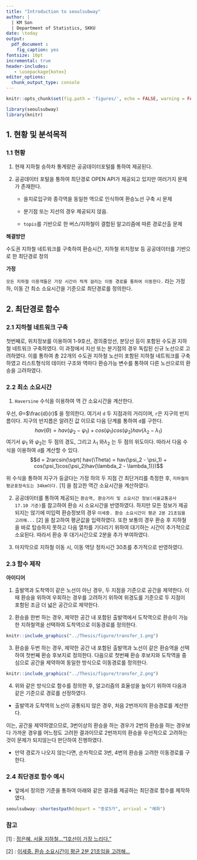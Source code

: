 ```yaml
---
title: "Introduction to seoulsubway"
author: |
  | KM Son
  | Department of Statistics, SKKU
date: \today
output: 
  pdf_document :
    fig_caption: yes
fontsize: 10pt
incremental: true
header-includes:
   - \usepackage{kotex}
editor_options: 
  chunk_output_type: console
---
```


```r
knitr::opts_chunk$set(fig.path = 'figures/', echo = FALSE, warning = FALSE, message = FALSE)
```

```r
library(seoulsubway)
library(knitr)
```

## 1. 현황 및 분석목적

### 1.1 현황

1. 현재 지하철 승하차 통계량은 공공데이터포털를 통하여 제공된다.

2. 공공데이터 포털을 통하여 최단경로 OPEN API가 제공되고 있지만 여러가지 문제가 존재한다.
  
    * 을지로입구와 종각역을 동일한 역으로 인식하여 환승노선 구축 시 문제
  
    * 분기점 또는 지선의 경우 제공되지 않음.
  
    * `topis`를 기반으로 한 버스/지하철이 결합된 알고리즘에 따른 경로산출 문제 
  
**해결방안**

수도권 지하철 네트워크를 구축하여 환승시간, 지하철 위치정보 등 공공데이터를 기반으로 한  최단경로 정의

**가정**

`모든 지하철 이용객들은 가장 시간이 적게 걸리는 이동 경로를 통하여 이동한다.`
라는 가정 하, 이동 간 최소 소요시간을 기준으로 최단경로를 정의한다.

## 2. 최단경로 함수

### 2.1 지하철 네트워크 구축 

첫번째로, 위치정보를 이용하여 1-9호선, 경의중앙선, 분당선 등이 포함된 수도권 지하철 네트워크 구축하였다. 이 과정에서 지선 또는 분기점의 경우 독립된 신규 노선으로 고려하였다. 이를 통하여 총 22개의 수도권 지하철 노선이 포함된 지하철 네트워크를 구축하였고 리스트형식의 데이터 구조와 역마다 환승가능 변수를 통하여 다른 노선으로의 환승을 고려하였다.


### 2.2 최소 소요시간 
1. `Haversine` 수식을 이용하여 역 간 소요시간을 계산한다.

우선, $\Theta$=$\frac{d}{r}$ 을 정의한다. 여기서 `d` 두 지점과의 거리이며, `r`은 지구의 반지름이다. 지구의 반지름은 알려진 값 이므로 다음 단계를 통하여 `d`를 구한다.
$$hav(\Theta)  =  hav(\psi_2 - \psi_1) + cos(\psi_1)cos(\psi_2)hav(\lambda_2 - \lambda_1)$$
여기서 $\psi_{1}$ 와 $\psi_{2}$는 두 점의 경도, 그리고 $\lambda_1$ 와$\lambda_2$ 는 두 점의 위도이다. 따라서 다음 수식을 이용하여 `d`를 계산할 수 있다. 
$$d = 2rarcsin(\sqrt{ hav(\Theta)  =  hav(\psi_2 - \psi_1) + cos(\psi_1)cos(\psi_2)hav(\lambda_2 - \lambda_1)})$$

위 수식을 통하여 지구가 둥글다는 가정 하의 두 지점 간 최단거리를 측정한 후, `지하철의 평균표정속도는 34km이다.` [1] 을 참고한 역간 소요시간을 계산하였다. 

2. 공공데이터를 통하여 제공되는 `환승역, 환승거리 및 소요시간 정보(서울교통공사 17.10 기준)`를 참고하여 환승 시 소요시간을 반영하였다. 하지만 모든 정보가 제공되지는 않기에 미입력 환승정보의 경우 `이세중. 환승 소요시간이 평균 2분 21초임을 고려해...` [2] 을 참고하여 평균값을 입력하였다. 또한 보통의 경우 환승 후 지하철을 바로 탑승하지 못하고 다음 열차를 기다리기 위하여 대기하는 시간이 추가적으로 소요된다. 따라서 환승 후 대기시간으로 2분을 추가 부여하였다.

3. 마지막으로 지하철 이동 시, 이동 역당 정차시간 30초를 추가적으로 반영하였다.

### 2.3 함수 제작

**아이디어**

1. 출발역과 도착역이 같은 노선이 아닌 경우, 두 지점을 기준으로 공간을 제약한다. 이때 환승을 위하여 우회하는 경우를 고려하기 위하여 위경도를 기준으로 두 지점이 포함된 조금 더 넓은 공간으로 제약한다.

2. 환승을 한번 하는 경우, 제약한 공간 내 포함된 출발역에서 도착역으로 환승이 가능한 지하철역을 선택하여 도착역으로 이동경로를 정의한다.

```r
knitr::include_graphics("../Thesis/figure/transfer_1.png")
```

3. 환승을 두번 하는 경우, 제약한 공간 내 포함된 출발역과 노선이 같은 환승역을 선택하여 첫번째 환승 후보지로 정의한다. 다음으로 첫번째 환승 후보지와 도착역을 중심으로 공간을 제약하여 동일한 방식으로 이동경로를 정의한다.

```r
knitr::include_graphics("../Thesis/figure/transfer_2.png")
```

4. 위와 같은 방식으로 함수를 정의한 후, 알고리즘의 효율성을 높이기 위하여 다음과 같은 기준으로 경로를 선정하였다. 

* 출발역과 도착역의 노선이 공통되지 않은 경우, 처음 2번까지의 환승경로를 계산한다. 

이는, 공간을 제약하였으므로, 3번이상의 환승을 하는 경우가 2번의 환승을 하는 경우보다 가까운 경우를 어느정도 고려한 결과이므로 2번까지의 환승을 우선적으로 고려하는 것이 문제가 되지않는다 판단하여 진행하였다.

* 만약 경로가 나오지 않는다면, 순차적으로 3번, 4번의 환승을 고려한 이동경로를 구한다.

### 2.4 최단경로 함수 예시

* 앞에서 정의한 기준을 통하여 아래와 같은 결과를 제공하는 최단경로 함수를 제작하였다.

```r
seoulsubway::shortestpath(depart = "종로5가", arrival = "혜화")
```

### 참고 

[1] : [정은혜. 서울 지하철...“1호선이 가장 느리다.” ](https://www.insight.co.kr/newsRead.php?ArtNo=54171)

[2] : [이세중. 환승 소요시간이 평균 2분 21초임을 고려해...](http://news.kbs.co.kr/news/view.do?ncd=3501669)







